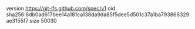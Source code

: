 version https://git-lfs.github.com/spec/v1
oid sha256:6db0ad617bee14a181ca138da9da85f5dee5d501c37a1ba793866329ae3155f7
size 50030
